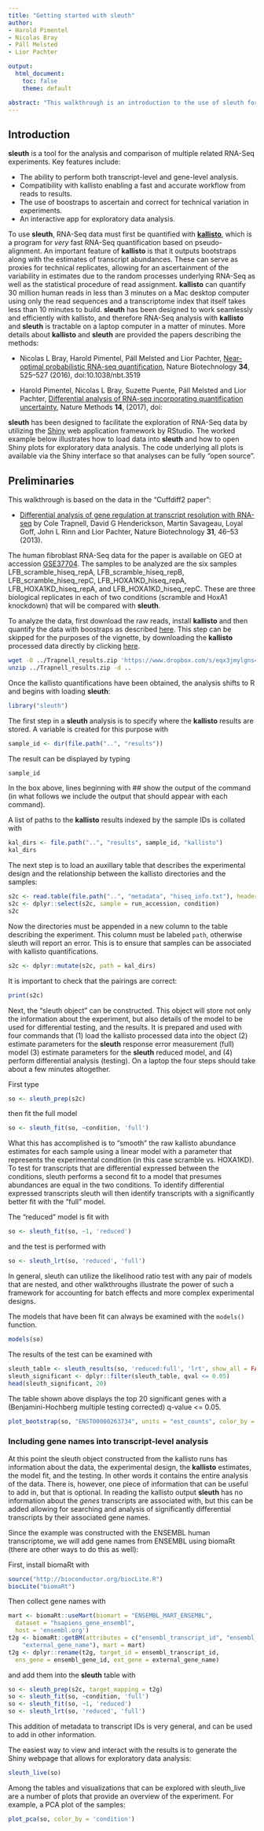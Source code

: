 ```yaml
---
title: "Getting started with sleuth"
author:
- Harold Pimentel
- Nicolas Bray
- Páll Melsted
- Lior Pachter

output:
  html_document:
    toc: false
    theme: default

abstract: "This walkthrough is an introduction to the use of sleuth for differential expression analysis."
---
```


## Introduction

__sleuth__ is a tool for the analysis and comparison of multiple related RNA-Seq experiments. Key features include:

- The ability to perform both transcript-level and gene-level analysis.
- Compatibility with kallisto enabling a fast and accurate workflow from reads to results.
- The use of boostraps to ascertain and correct for technical variation in experiments.
- An interactive app for exploratory data analysis.

To use __sleuth__, RNA-Seq data must first be quantified with [__kallisto__](http://pachterlab.github.io/kallisto/), which is a program for _very_ fast RNA-Seq quantification based on pseudo-alignment.
An important feature of __kallisto__ is that it outputs bootstraps along with the estimates of transcript abundances.
These can serve as proxies for technical replicates, allowing for an ascertainment of the variability in estimates due to the random processes underlying RNA-Seq as well as the statistical procedure of read assignment.
__kallisto__ can quantify 30 million human reads in less than 3 minutes on a Mac desktop computer using only the read sequences and a transcriptome index that itself takes less than 10 minutes to build.
__sleuth__ has been designed to work seamlessly and efficiently with kallisto, and therefore RNA-Seq analysis with __kallisto__ and  __sleuth__ is tractable on a laptop computer in a matter of minutes.
More details about __kallisto__ and __sleuth__ are provided the papers describing the methods:

- Nicolas L Bray, Harold Pimentel, Páll Melsted and Lior Pachter, [Near-optimal probabilistic RNA-seq quantification](http://www.nature.com/nbt/journal/v34/n5/full/nbt.3519.html), Nature Biotechnology **34**, 525–527 (2016), doi:10.1038/nbt.3519

* Harold Pimentel, Nicolas L Bray, Suzette Puente, Páll Melsted and Lior Pachter, [Differential analysis of RNA-seq incorporating quantification uncertainty](), Nature Methods **14**, (2017), doi:

__sleuth__ has been designed to facilitate the exploration of RNA-Seq data by utilizing the [Shiny](http://shiny.rstudio.com) web application framework by RStudio.
The worked example below illustrates how to load data into __sleuth__ and how to open Shiny plots for exploratory data analysis.
The code underlying all plots is available via the Shiny interface so that analyses can be fully "open source".

## Preliminaries

This walkthrough is based on the data in the "Cuffdiff2 paper":

* [Differential analysis of gene regulation at transcript resolution with RNA-seq](http://www.nature.com/nbt/journal/v31/n1/full/nbt.2450.html)	by Cole Trapnell, David G Henderickson, Martin Savageau, Loyal Goff, John L Rinn and Lior Pachter, Nature Biotechnology __31__, 46--53 (2013).

The human fibroblast RNA-Seq data for the paper is available on GEO at accession [GSE37704](http://www.ncbi.nlm.nih.gov/geo/query/acc.cgi?acc=GSE37704).
The samples to be analyzed are the six samples LFB_scramble_hiseq_repA, LFB_scramble_hiseq_repB, LFB_scramble_hiseq_repC, LFB_HOXA1KD_hiseq_repA, LFB_HOXA1KD_hiseq_repA, and LFB_HOXA1KD_hiseq_repC.
These are three biological replicates in each of two conditions (scramble and HoxA1 knockdown) that will be compared with __sleuth__.

To analyze the data, first download the raw reads, install __kallisto__ and then quantify the data with boostraps as described [here](http://pachterlab.github.io/kallisto/starting.html).
This step can be skipped for the purposes of the vignette, by downloading the __kallisto__ processed data directly by clicking [here](http://bio.math.berkeley.edu/sleuth/cuffdiff2/cuffdiff2_data_kallisto_results.zip).

```bash
wget -O ../Trapnell_results.zip 'https://www.dropbox.com/s/eqx3jmylgns4wd3/Trapnell_results.zip?dl=1'
unzip ../Trapnell_results.zip -d ..
```

Once the kallisto quantifications have been obtained, the analysis shifts to R and begins with loading __sleuth__:

```r
library("sleuth")
```

The first step in a __sleuth__ analysis is to specify where the __kallisto__ results are stored.
A variable is created for this purpose with

```r
sample_id <- dir(file.path("..", "results"))
```

The result can be displayed by typing

```r
sample_id
```

In the box above, lines beginning with ## show the output of the command (in what follows we include the output that should appear with each command).

A list of paths to the __kallisto__ results indexed by the sample IDs is collated with

```r
kal_dirs <- file.path("..", "results", sample_id, "kallisto")
kal_dirs
```

The next step is to load an auxillary table that describes the experimental design and the relationship between the kallisto directories and the samples:

```r
s2c <- read.table(file.path("..", "metadata", "hiseq_info.txt"), header = TRUE, stringsAsFactors=FALSE)
s2c <- dplyr::select(s2c, sample = run_accession, condition)
s2c
```

Now the directories must be appended in a new column to the table describing the experiment.
This column must be labeled `path`, otherwise sleuth will report an error.
This is to ensure that samples can be associated with kallisto quantifications.

```r
s2c <- dplyr::mutate(s2c, path = kal_dirs)
```

It is important to check that the pairings are correct:

```r
print(s2c)
```

Next, the "sleuth object" can be constructed. This object will store not only the information about the experiment, but also details of the model to be used for differential testing, and the results. 
It is prepared and used with four commands that (1) load the kallisto processed data into the object (2) estimate parameters for the __sleuth__ response error measurement (full) model (3) estimate parameters for the __sleuth__ reduced model, and (4) perform differential analysis (testing). On a laptop the four steps should take about a few minutes altogether.

First type

```r
so <- sleuth_prep(s2c)
```

then fit the full model

```r
so <- sleuth_fit(so, ~condition, 'full')
```

What this has accomplished is to "smooth" the raw kallisto abundance estimates for each sample using a linear model with a parameter that represents the experimental condition (in this case scramble vs. HOXA1KD).
To test for transcripts that are differential expressed between the conditions, sleuth performs a second fit to a model that presumes abundances are equal in the two conditions. 
To identify differential expressed transcripts sleuth will then identify transcripts with a significantly better fit with the "full" model.

The "reduced" model is fit with

```r
so <- sleuth_fit(so, ~1, 'reduced')
```

and the test is performed with

```r
so <- sleuth_lrt(so, 'reduced', 'full')
```

In general, sleuth can utilize the likelihood ratio test with any pair of models that are nested, and other walkthroughs illustrate the power of such a framework for accounting for batch effects and more complex experimental designs. 

The models that have been fit can always be examined with the `models()` function.

```r
models(so)
```

The results of the test can be examined with
```r
sleuth_table <- sleuth_results(so, 'reduced:full', 'lrt', show_all = FALSE)
sleuth_significant <- dplyr::filter(sleuth_table, qval <= 0.05)
head(sleuth_significant, 20)
```

The table shown above displays the top 20 significant genes with a (Benjamini-Hochberg multiple testing corrected) q-value <= 0.05.

```r
plot_bootstrap(so, "ENST00000263734", units = "est_counts", color_by = "condition")
```

### Including gene names into transcript-level analysis

At this point the sleuth object constructed from the kallisto runs has information about the data, the experimental design, the __kallisto__ estimates, the model fit, and the testing.
In other words it contains the entire analysis of the data.
There is, however, one piece of information that can be useful to add in, but that is optional.
In reading the kallisto output __sleuth__ has no information about the _genes_ transcripts are associated with, but this can be added allowing for searching and analysis of significantly differential transcripts by their associated gene names.

Since the example was constructed with the ENSEMBL human transcriptome, we will add gene names from ENSEMBL using biomaRt (there are other ways to do this as well):

First, install biomaRt with

```r
source("http://bioconductor.org/biocLite.R")
biocLite("biomaRt")
```

Then collect gene names with

```r
mart <- biomaRt::useMart(biomart = "ENSEMBL_MART_ENSEMBL",
  dataset = "hsapiens_gene_ensembl",
  host = 'ensembl.org')
t2g <- biomaRt::getBM(attributes = c("ensembl_transcript_id", "ensembl_gene_id",
    "external_gene_name"), mart = mart)
t2g <- dplyr::rename(t2g, target_id = ensembl_transcript_id,
  ens_gene = ensembl_gene_id, ext_gene = external_gene_name)
```

and add them into the __sleuth__ table with

```r
so <- sleuth_prep(s2c, target_mapping = t2g)
so <- sleuth_fit(so, ~condition, 'full')
so <- sleuth_fit(so, ~1, 'reduced')
so <- sleuth_lrt(so, 'reduced', 'full')
```

This addition of metadata to transcript IDs is very general, and can be used to add in other information.

The easiest way to view and interact with the results is to generate the Shiny webpage that allows for exploratory data analysis:

```r
sleuth_live(so)
```

Among the tables and visualizations that can be explored with sleuth_live are a number of plots that provide an overview of the experiment. For example, a PCA plot of the samples:
```r
plot_pca(so, color_by = 'condition')
```

